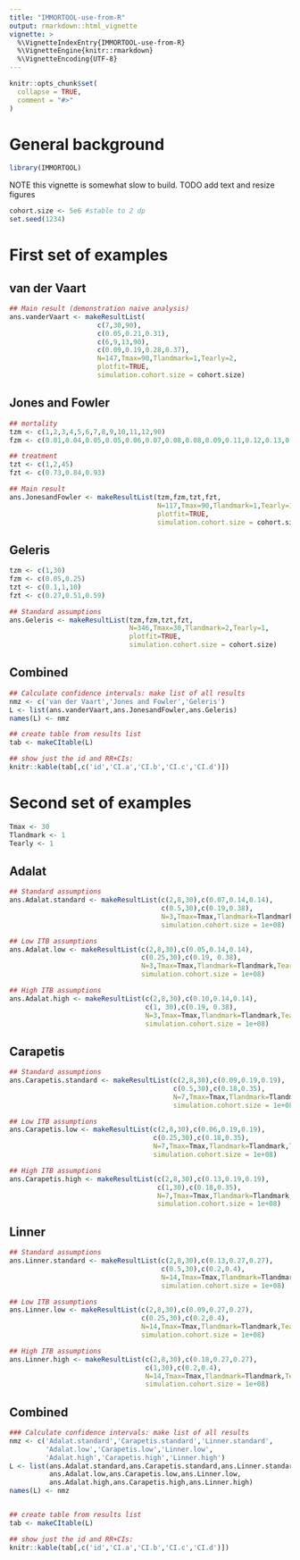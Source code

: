 ```yaml
---
title: "IMMORTOOL-use-from-R"
output: rmarkdown::html_vignette
vignette: >
  %\VignetteIndexEntry{IMMORTOOL-use-from-R}
  %\VignetteEngine{knitr::rmarkdown}
  %\VignetteEncoding{UTF-8}
---
```


```r
knitr::opts_chunk$set(
  collapse = TRUE,
  comment = "#>"
)
```

# General background

```r
library(IMMORTOOL)
```

NOTE this vignette is somewhat slow to build.
TODO add text and resize figures


```r
cohort.size <- 5e6 #stable to 2 dp
set.seed(1234)
```



# First set of examples


## van der Vaart

```r
## Main result (demonstration naive analysis)
ans.vanderVaart <- makeResultList(
                      c(7,30,90),
                      c(0.05,0.21,0.31),
                      c(6,9,13,90),
                      c(0.09,0.19,0.28,0.37),
                      N=147,Tmax=90,Tlandmark=1,Tearly=2,
                      plotfit=TRUE,
                      simulation.cohort.size = cohort.size)

```

## Jones and Fowler

```r

## mortality
tzm <- c(1,2,3,4,5,6,7,8,9,10,11,12,90)
fzm <- c(0.01,0.04,0.05,0.05,0.06,0.07,0.08,0.08,0.09,0.11,0.12,0.13,0.20)

## treatment
tzt <- c(1,2,45)
fzt <- c(0.73,0.84,0.93)

## Main result 
ans.JonesandFowler <- makeResultList(tzm,fzm,tzt,fzt,
                                     N=117,Tmax=90,Tlandmark=1,Tearly=1,
                                     plotfit=TRUE,
                                     simulation.cohort.size = cohort.size)

```



## Geleris

```r
tzm <- c(1,30)
fzm <- c(0.05,0.25)
tzt <- c(0.1,1,10)
fzt <- c(0.27,0.51,0.59)

## Standard assumptions
ans.Geleris <- makeResultList(tzm,fzm,tzt,fzt,
                              N=346,Tmax=30,Tlandmark=2,Tearly=1,
                              plotfit=TRUE,
                              simulation.cohort.size = cohort.size)
```


## Combined

```r
## Calculate confidence intervals: make list of all results
nmz <- c('van der Vaart','Jones and Fowler','Geleris')
L <- list(ans.vanderVaart,ans.JonesandFowler,ans.Geleris)
names(L) <- nmz

## create table from results list
tab <- makeCItable(L)

## show just the id and RR+CIs:
knitr::kable(tab[,c('id','CI.a','CI.b','CI.c','CI.d')])

```


# Second set of examples


```r
Tmax <- 30
Tlandmark <- 1
Tearly <- 1
```


## Adalat

```r
## Standard assumptions
ans.Adalat.standard <- makeResultList(c(2,8,30),c(0.07,0.14,0.14),
                                      c(0.5,30),c(0.19,0.38),
                                      N=3,Tmax=Tmax,Tlandmark=Tlandmark,Tearly=Tearly,
                                      simulation.cohort.size = 1e+08)

## Low ITB assumptions
ans.Adalat.low <- makeResultList(c(2,8,30),c(0.05,0.14,0.14),
                                 c(0.25,30),c(0.19, 0.38),
                                 N=3,Tmax=Tmax,Tlandmark=Tlandmark,Tearly=Tearly,
                                 simulation.cohort.size = 1e+08)

## High ITB assumptions
ans.Adalat.high <- makeResultList(c(2,8,30),c(0.10,0.14,0.14),
                                  c(1, 30),c(0.19, 0.38),
                                  N=3,Tmax=Tmax,Tlandmark=Tlandmark,Tearly=Tearly,
                                  simulation.cohort.size = 1e+08)


```


## Carapetis

```r

## Standard assumptions
ans.Carapetis.standard <- makeResultList(c(2,8,30),c(0.09,0.19,0.19),
                                         c(0.5,30),c(0.18,0.35),
                                         N=7,Tmax=Tmax,Tlandmark=Tlandmark,Tearly=Tearly,
                                         simulation.cohort.size = 1e+08)

## Low ITB assumptions
ans.Carapetis.low <- makeResultList(c(2,8,30),c(0.06,0.19,0.19),
                                    c(0.25,30),c(0.18,0.35),
                                    N=7,Tmax=Tmax,Tlandmark=Tlandmark,Tearly=Tearly,
                                    simulation.cohort.size = 1e+08)

## High ITB assumptions
ans.Carapetis.high <- makeResultList(c(2,8,30),c(0.13,0.19,0.19),
                                     c(1,30),c(0.18,0.35),
                                     N=7,Tmax=Tmax,Tlandmark=Tlandmark,Tearly=Tearly,
                                     simulation.cohort.size = 1e+08)


```



## Linner

```r

## Standard assumptions
ans.Linner.standard <- makeResultList(c(2,8,30),c(0.13,0.27,0.27),
                                      c(0.5,30),c(0.2,0.4),
                                      N=14,Tmax=Tmax,Tlandmark=Tlandmark,Tearly=Tearly,
                                      simulation.cohort.size = 1e+08)

## Low ITB assumptions
ans.Linner.low <- makeResultList(c(2,8,30),c(0.09,0.27,0.27),
                                 c(0.25,30),c(0.2,0.4),
                                 N=14,Tmax=Tmax,Tlandmark=Tlandmark,Tearly=Tearly,
                                 simulation.cohort.size = 1e+08)

## High ITB assumptions
ans.Linner.high <- makeResultList(c(2,8,30),c(0.18,0.27,0.27),
                                  c(1,30),c(0.2,0.4),
                                  N=14,Tmax=Tmax,Tlandmark=Tlandmark,Tearly=Tearly,
                                  simulation.cohort.size = 1e+08)

```



## Combined

```r
### Calculate confidence intervals: make list of all results
nmz <- c('Adalat.standard','Carapetis.standard','Linner.standard',
         'Adalat.low','Carapetis.low','Linner.low',
         'Adalat.high','Carapetis.high','Linner.high')
L <- list(ans.Adalat.standard,ans.Carapetis.standard,ans.Linner.standard,
          ans.Adalat.low,ans.Carapetis.low,ans.Linner.low,
          ans.Adalat.high,ans.Carapetis.high,ans.Linner.high)
names(L) <- nmz


## create table from results list
tab <- makeCItable(L)

## show just the id and RR+CIs:
knitr::kable(tab[,c('id','CI.a','CI.b','CI.c','CI.d')])

```
